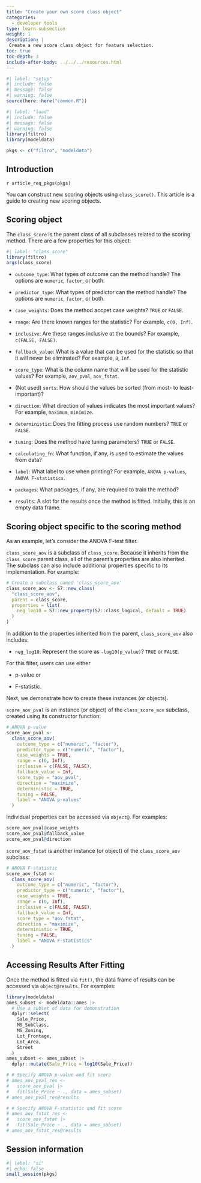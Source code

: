 ```yaml
---
title: "Create your own score class object"
categories:
  - developer tools
type: learn-subsection
weight: 1
description: | 
 Create a new score class object for feature selection.
toc: true
toc-depth: 3
include-after-body: ../../../resources.html
---
```


```r
#| label: "setup"
#| include: false
#| message: false
#| warning: false
source(here::here("common.R"))
```

```r
#| label: "load"
#| include: false
#| message: false
#| warning: false
library(filtro)
library(modeldata)

pkgs <- c("filtro", "modeldata")
```

## Introduction

`r article_req_pkgs(pkgs)`

You can construct new scoring objects using `class_score()`. This article is a guide to creating new scoring objects. 

## Scoring object

The `class_score` is the parent class of all subclasses related to the scoring method. There are a few properties for this object:

```r
#| label: "class_score"
library(filtro)
args(class_score)
```

-   `outcome_type`: What types of outcome can the method handle? The options are `numeric`, `factor`, or both. 

-   `predictor_type`: What types of predictor can the method handle? The options are `numeric`, `factor`, or both. 

-   `case_weights`: Does the method accpet case weights? `TRUE` or `FALSE`.

-   `range`: Are there known ranges for the statistic? For example, `c(0, Inf)`. 

-   `inclusive`: Are these ranges inclusive at the bounds? For example, `c(FALSE, FALSE)`. 

-   `fallback_value`: What is a value that can be used for the statistic so that it will never be eliminated? For example, `0`, `Inf`.

-   `score_type`: What is the column name that will be used for the statistic values? For example, `aov_pval`, `aov_fstat`. 

-   (Not used) `sorts`: How should the values be sorted (from most- to least-important)?

-   `direction`: What direction of values indicates the most important values? For example,  `maximum`, `minimize`.

-   `deterministic`: Does the fitting process use random numbers? `TRUE` or `FALSE`.

-   `tuning`: Does the method have tuning parameters? `TRUE` or `FALSE`.

-   `calculating_fn`: What function, if any, is used to estimate the values from data?

-   `label`: What label to use when printing? For example, `ANOVA p-values`, `ANOVA F-statistics`.

-   `packages`: What packages, if any, are required to train the method?

-   `results`: A slot for the results once the method is fitted. Initially, this is an empty data frame.

## Scoring object specific to the scoring method

As an example, let’s consider the ANOVA F-test filter. 

`class_score_aov` is a subclass of `class_score`. Because it inherits from the `class_score` parent class, all of the parent's properties are also inherited. The subclass can also include additional properties specific to its implementation. For example: 

```r
# Create a subclass named 'class_score_aov'
class_score_aov <- S7::new_class(
  "class_score_aov",
  parent = class_score,
  properties = list(
    neg_log10 = S7::new_property(S7::class_logical, default = TRUE)
  )
)
```

In addition to the properties inherited from the parent, `class_score_aov` also includes:

- `neg_log10`: Represent the score as `-log10(p_value)`? `TRUE` or `FALSE`.

For this filter, users can use either 

- p-value or 

- F-statistic. 

Next, we demonstrate how to create these instances (or objects). 

`score_aov_pval` is an instance (or object) of the `class_score_aov` subclass, created using its constructor function: 

```r
# ANOVA p-value
score_aov_pval <-
  class_score_aov(
    outcome_type = c("numeric", "factor"),
    predictor_type = c("numeric", "factor"),
    case_weights = TRUE,
    range = c(0, Inf),
    inclusive = c(FALSE, FALSE),
    fallback_value = Inf,
    score_type = "aov_pval",
    direction = "maximize",
    deterministic = TRUE,
    tuning = FALSE,
    label = "ANOVA p-values"
  )
```

Individual properties can be accessed via `object@`. For examples: 

```r
score_aov_pval@case_weights
score_aov_pval@fallback_value
score_aov_pval@direction
```

`score_aov_fstat` is another instance (or object) of the `class_score_aov` subclass:  

```r
# ANOVA F-statistic
score_aov_fstat <-
  class_score_aov(
    outcome_type = c("numeric", "factor"),
    predictor_type = c("numeric", "factor"),
    case_weights = TRUE,
    range = c(0, Inf),
    inclusive = c(FALSE, FALSE),
    fallback_value = Inf,
    score_type = "aov_fstat",
    direction = "maximize",
    deterministic = TRUE,
    tuning = FALSE,
    label = "ANOVA F-statistics"
  )
```

## Accessing Results After Fitting

Once the method is fitted via `fit()`, the data frame of results can be accessed via `object@results`. For examples: 

```r
library(modeldata)
ames_subset <- modeldata::ames |>
  # Use a subset of data for demonstration
  dplyr::select(
    Sale_Price,
    MS_SubClass,
    MS_Zoning,
    Lot_Frontage,
    Lot_Area,
    Street
  )
ames_subset <- ames_subset |>
  dplyr::mutate(Sale_Price = log10(Sale_Price))
```

```r
# # Specify ANOVA p-value and fit score
# ames_aov_pval_res <-
#   score_aov_pval |>
#   fit(Sale_Price ~ ., data = ames_subset)
# ames_aov_pval_res@results
```

```r
# # Specify ANOVA F-statistic and fit score
# ames_aov_fstat_res <-
#   score_aov_fstat |>
#   fit(Sale_Price ~ ., data = ames_subset)
# ames_aov_fstat_res@results
```

## Session information {#session-info}

```r
#| label: "si"
#| echo: false
small_session(pkgs)
```
